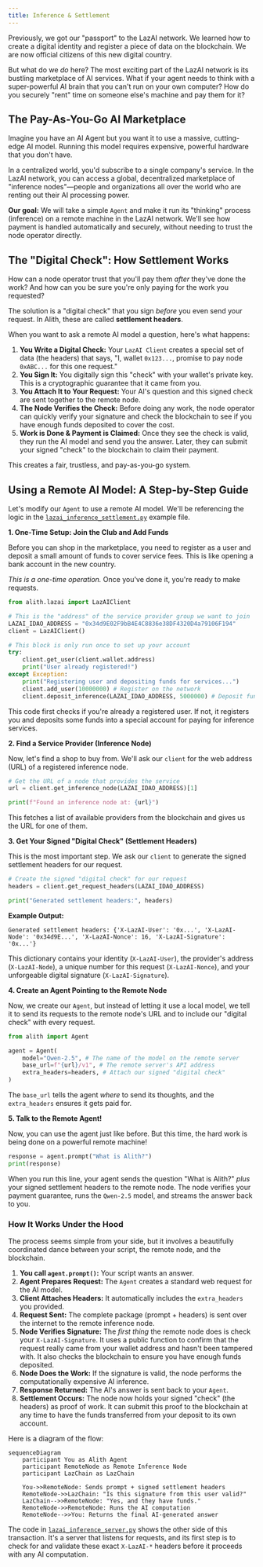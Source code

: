 ```yaml
---
title: Inference & Settlement
---
```


Previously, we got our "passport" to the LazAI network. We learned how to create a digital identity and register a piece of data on the blockchain. We are now official citizens of this new digital country.

But what do we _do_ here? The most exciting part of the LazAI network is its bustling marketplace of AI services. What if your agent needs to think with a super-powerful AI brain that you can't run on your own computer? How do you securely "rent" time on someone else's machine and pay them for it?

## The Pay-As-You-Go AI Marketplace

Imagine you have an AI Agent but you want it to use a massive, cutting-edge AI model. Running this model requires expensive, powerful hardware that you don't have.

In a centralized world, you'd subscribe to a single company's service. In the LazAI network, you can access a global, decentralized marketplace of "inference nodes"—people and organizations all over the world who are renting out their AI processing power.

**Our goal:** We will take a simple `Agent` and make it run its "thinking" process (inference) on a remote machine in the LazAI network. We'll see how payment is handled automatically and securely, without needing to trust the node operator directly.

## The "Digital Check": How Settlement Works

How can a node operator trust that you'll pay them _after_ they've done the work? And how can you be sure you're only paying for the work you requested?

The solution is a "digital check" that you sign _before_ you even send your request. In Alith, these are called **settlement headers**.

When you want to ask a remote AI model a question, here's what happens:

1.  **You Write a Digital Check:** Your `LazAI Client` creates a special set of data (the headers) that says, "I, wallet `0x123...`, promise to pay node `0xABC...` for this one request."
2.  **You Sign It:** You digitally sign this "check" with your wallet's private key. This is a cryptographic guarantee that it came from you.
3.  **You Attach It to Your Request:** Your AI's question and this signed check are sent together to the remote node.
4.  **The Node Verifies the Check:** Before doing any work, the node operator can quickly verify your signature and check the blockchain to see if you have enough funds deposited to cover the cost.
5.  **Work is Done & Payment is Claimed:** Once they see the check is valid, they run the AI model and send you the answer. Later, they can submit your signed "check" to the blockchain to claim their payment.

This creates a fair, trustless, and pay-as-you-go system.

## Using a Remote AI Model: A Step-by-Step Guide

Let's modify our `Agent` to use a remote AI model. We'll be referencing the logic in the [`lazai_inference_settlement.py`](https://github.com/0xLazAI/alith/blob/main/sdks/python/examples/lazai_inference_settlement.py) example file.

**1. One-Time Setup: Join the Club and Add Funds**

Before you can shop in the marketplace, you need to register as a user and deposit a small amount of funds to cover service fees. This is like opening a bank account in the new country.

_This is a one-time operation._ Once you've done it, you're ready to make requests.

```python
from alith.lazai import LazAIClient

# This is the "address" of the service provider group we want to join
LAZAI_IDAO_ADDRESS = "0x34d9E02F9bB4E4C8836e38DF4320D4a79106F194"
client = LazAIClient()

# This block is only run once to set up your account
try:
    client.get_user(client.wallet.address)
    print("User already registered!")
except Exception:
    print("Registering user and depositing funds for services...")
    client.add_user(10000000) # Register on the network
    client.deposit_inference(LAZAI_IDAO_ADDRESS, 5000000) # Deposit funds
```

This code first checks if you're already a registered user. If not, it registers you and deposits some funds into a special account for paying for inference services.

**2. Find a Service Provider (Inference Node)**

Now, let's find a shop to buy from. We'll ask our `client` for the web address (URL) of a registered inference node.

```python
# Get the URL of a node that provides the service
url = client.get_inference_node(LAZAI_IDAO_ADDRESS)[1]

print(f"Found an inference node at: {url}")
```

This fetches a list of available providers from the blockchain and gives us the URL for one of them.

**3. Get Your Signed "Digital Check" (Settlement Headers)**

This is the most important step. We ask our `client` to generate the signed settlement headers for our request.

```python
# Create the signed "digital check" for our request
headers = client.get_request_headers(LAZAI_IDAO_ADDRESS)

print("Generated settlement headers:", headers)
```

**Example Output:**

```
Generated settlement headers: {'X-LazAI-User': '0x...', 'X-LazAI-Node': '0x34d9E...', 'X-LazAI-Nonce': 16, 'X-LazAI-Signature': '0x...'}
```

This dictionary contains your identity (`X-LazAI-User`), the provider's address (`X-LazAI-Node`), a unique number for this request (`X-LazAI-Nonce`), and your unforgeable digital signature (`X-LazAI-Signature`).

**4. Create an Agent Pointing to the Remote Node**

Now, we create our `Agent`, but instead of letting it use a local model, we tell it to send its requests to the remote node's URL and to include our "digital check" with every request.

```python
from alith import Agent

agent = Agent(
    model="Qwen-2.5", # The name of the model on the remote server
    base_url=f"{url}/v1", # The remote server's API address
    extra_headers=headers, # Attach our signed "digital check"
)
```

The `base_url` tells the agent _where_ to send its thoughts, and the `extra_headers` ensures it gets paid for.

**5. Talk to the Remote Agent!**

Now, you can use the agent just like before. But this time, the hard work is being done on a powerful remote machine!

```python
response = agent.prompt("What is Alith?")
print(response)
```

When you run this line, your agent sends the question "What is Alith?" _plus_ your signed settlement headers to the remote node. The node verifies your payment guarantee, runs the `Qwen-2.5` model, and streams the answer back to you.

### How It Works Under the Hood

The process seems simple from your side, but it involves a beautifully coordinated dance between your script, the remote node, and the blockchain.

1.  **You call `agent.prompt()`:** Your script wants an answer.
2.  **Agent Prepares Request:** The `Agent` creates a standard web request for the AI model.
3.  **Client Attaches Headers:** It automatically includes the `extra_headers` you provided.
4.  **Request Sent:** The complete package (prompt + headers) is sent over the internet to the remote inference node.
5.  **Node Verifies Signature:** The _first thing_ the remote node does is check your `X-LazAI-Signature`. It uses a public function to confirm that the request really came from your wallet address and hasn't been tampered with. It also checks the blockchain to ensure you have enough funds deposited.
6.  **Node Does the Work:** If the signature is valid, the node performs the computationally expensive AI inference.
7.  **Response Returned:** The AI's answer is sent back to your `Agent`.
8.  **Settlement Occurs:** The node now holds your signed "check" (the headers) as proof of work. It can submit this proof to the blockchain at any time to have the funds transferred from your deposit to its own account.

Here is a diagram of the flow:

```mermaid
sequenceDiagram
    participant You as Alith Agent
    participant RemoteNode as Remote Inference Node
    participant LazChain as LazChain

    You->>RemoteNode: Sends prompt + signed settlement headers
    RemoteNode->>LazChain: "Is this signature from this user valid?"
    LazChain-->>RemoteNode: "Yes, and they have funds."
    RemoteNode->>RemoteNode: Runs the AI computation
    RemoteNode-->>You: Returns the final AI-generated answer
```

The code in [`lazai_inference_server.py`](https://github.com/0xLazAI/alith/blob/main/sdks/python/examples/lazai_inference_server.py) shows the other side of this transaction. It's a server that listens for requests, and its first step is to check for and validate these exact `X-LazAI-*` headers before it proceeds with any AI computation.
